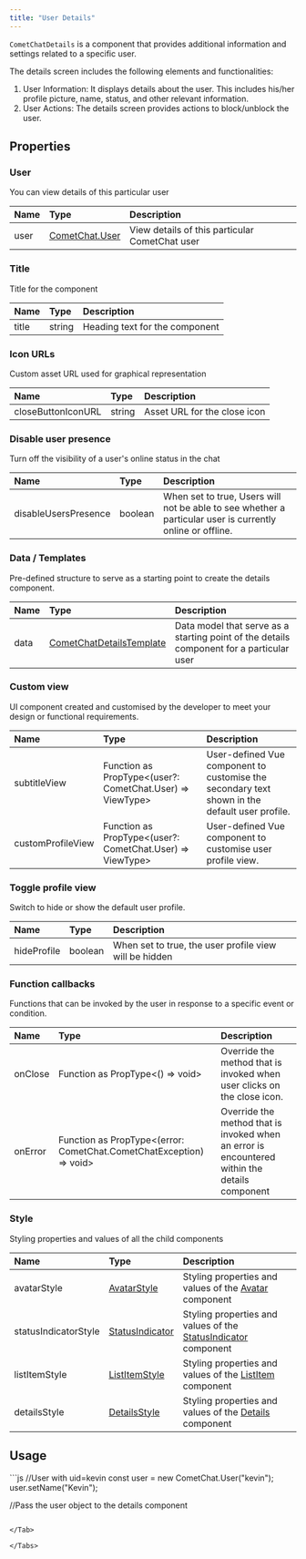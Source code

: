 ```yaml
---
title: "User Details"
---
```


`CometChatDetails` is a component that provides additional information and settings related to a specific user.

The details screen includes the following elements and functionalities:

1. User Information: It displays details about the user. This includes his/her profile picture, name, status, and other relevant information.
2. User Actions: The details screen provides actions to block/unblock the user.

## Properties

### User

You can view details of this particular user

| Name | Type                                                              | Description                                    |
| :---- | :----------------------------------------------------------------- | :---------------------------------------------- |
| user | [CometChat.User](/sdk/javascript/user-management#user-class) | View details of this particular CometChat user |

### Title

Title for the component

| Name  | Type   | Description                    |
| :----- | :------ | :------------------------------ |
| title | string | Heading text for the component |

### Icon URLs

Custom asset URL used for graphical representation

| Name               | Type   | Description                  |
| :------------------ | :------ | :---------------------------- |
| closeButtonIconURL | string | Asset URL for the close icon |

### Disable user presence

Turn off the visibility of a user's online status in the chat

| Name                 | Type    | Description                                                                                               |
| :-------------------- | :------- | :--------------------------------------------------------------------------------------------------------- |
| disableUsersPresence | boolean | When set to true, Users will not be able to see whether a particular user is currently online or offline. |

### Data / Templates

Pre-defined structure to serve as a starting point to create the details component.

| Name | Type                                                         | Description                                                                              |
| :---- | :------------------------------------------------------------ | :---------------------------------------------------------------------------------------- |
| data | [CometChatDetailsTemplate](/web-shared/detailstemplate) | Data model that serve as a starting point of the details component for a particular user |

### Custom view

UI component created and customised by the developer to meet your design or functional requirements.

| Name              | Type                                                       | Description                                                                                   |
| :----------------- | :---------------------------------------------------------- | :--------------------------------------------------------------------------------------------- |
| subtitleView      | Function as PropType\<(user?: CometChat.User) => ViewType> | User-defined Vue component to customise the secondary text shown in the default user profile. |
| customProfileView | Function as PropType\<(user?: CometChat.User) => ViewType> | User-defined Vue component to customise user profile view.                                    |

### Toggle profile view

Switch to hide or show the default user profile.

| Name        | Type    | Description                                            |
| :----------- | :------- | :------------------------------------------------------ |
| hideProfile | boolean | When set to true, the user profile view will be hidden |

### Function callbacks

Functions that can be invoked by the user in response to a specific event or condition.

| Name    | Type                                                                 | Description                                                                                   |
| :------- | :-------------------------------------------------------------------- | :--------------------------------------------------------------------------------------------- |
| onClose | Function as PropType\<() => void>                                    | Override the method that is invoked when user clicks on the close icon.                       |
| onError | Function as PropType\<(error: CometChat.CometChatException) => void> | Override the method that is invoked when an error is encountered within the details component |

### Style

Styling properties and values of all the child components

| Name                 | Type                                                        | Description                                                                                           |
| :-------------------- | :----------------------------------------------------------- | :----------------------------------------------------------------------------------------------------- |
| avatarStyle          | [AvatarStyle](/web-elements/avatar#avatar-style)       | Styling properties and values of the [Avatar](/web-elements/avatar) component                    |
| statusIndicatorStyle | [StatusIndicator](/web-elements/status-indicator)      | Styling properties and values of the [StatusIndicator](/web-elements/status-indicator) component |
| listItemStyle        | [ListItemStyle](/web-elements/list-item#listitemstyle) | Styling properties and values of the [ListItem](/web-elements/list-item) component               |
| detailsStyle         | [DetailsStyle](/web-shared/detailsstyle)               | Styling properties and values of the [Details](/ui-kit/vue/user-details) component               |

## Usage

<Tabs>
<Tab title="Vue">
```js
//User with uid=kevin
const user = new CometChat.User("kevin");
user.setName("Kevin");

//Pass the user object to the details component
<CometChatDetails :user="user"></CometChatDetails>
```

</Tab>

</Tabs>
